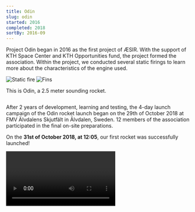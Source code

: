```yaml
---
title: Odin
slug: odin
started: 2016
completed: 2018
sortBy: 2016-09
---
```



Project Odin began in 2016 as the first project of ÆSIR. With the support of KTH Space Center and KTH Opportunities fund,
the project formed the association. Within the project, we conducted several static firings to learn more about the characteristics of the engine used.

<Images>
  <Image
    {...require("./staticfire.jpg")}
    alt="Static fire"
    caption="The team behind a static fire"
  />
  <Image {...require("./fins.jpg")} alt="Fins" caption="The fins for the Odin rocket" />
</Images>

This is Odin, a 2.5 meter sounding rocket.

<Images>
  <Image {...require("./rocket.jpg")} />
</Images>

After 2 years of development, learning and testing, the 4-day launch campaign of the Odin rocket launch began on the 29th of October 2018 at FMV Älvdalens Skjutfält in Älvdalen, Sweden.
12 members of the association participated in the final on-site preparations.

On the **31st of October 2018, at 12:05**, our first rocket was successfully launched!

<Video url="https://www.youtube.com/watch?v=N74IE8Vk3NI" />
